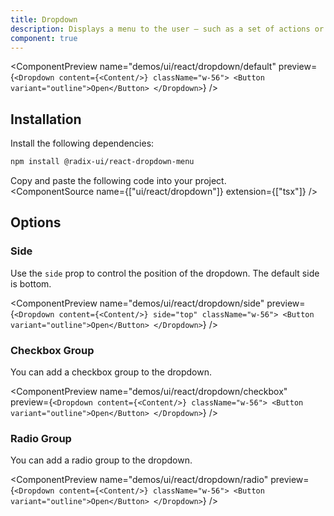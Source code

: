 ```yaml
---
title: Dropdown
description: Displays a menu to the user — such as a set of actions or functions — triggered by a button.
component: true
---
```


<ComponentPreview
  name="demos/ui/react/dropdown/default"
  preview={`<Dropdown content={<Content/>} className="w-56">
  <Button variant="outline">Open</Button>
</Dropdown>`}
/>

## Installation

Install the following dependencies:

```bash
npm install @radix-ui/react-dropdown-menu
```
Copy and paste the following code into your project.<br/>
  <ComponentSource name={["ui/react/dropdown"]} extension={["tsx"]} />

## Options

### Side

Use the `side` prop to control the position of the dropdown. The default side is bottom.

<ComponentPreview
  name="demos/ui/react/dropdown/side"
  preview={`<Dropdown content={<Content/>} side="top" className="w-56">
  <Button variant="outline">Open</Button>
</Dropdown>`}
/>

### Checkbox Group

You can add a checkbox group to the dropdown.

<ComponentPreview
  name="demos/ui/react/dropdown/checkbox"
  preview={`<Dropdown content={<Content/>} className="w-56">
  <Button variant="outline">Open</Button>
</Dropdown>`}
/>

### Radio Group

You can add a radio group to the dropdown.

<ComponentPreview
  name="demos/ui/react/dropdown/radio"
  preview={`<Dropdown content={<Content/>} className="w-56">
  <Button variant="outline">Open</Button>
</Dropdown>`}
/>